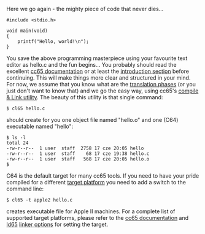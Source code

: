Here we go again - the mighty piece of code that never dies...

<pre>
#include <stdio.h>

void main(void)
{
	printf("Hello, world!\n");
}
</pre>

You save the above programming masterpiece using your favourite text editor as hello.c and the fun begins... You probably should read the excellent [http://cc65.github.com/doc cc65 documentation] or at least the [http://cc65.github.com/doc/intro.html introduction section] before continuing. This will make things more clear and structured in your mind. For now, we assume that you know what are the [http://cc65.github.io/doc/intro.html#ss1.3 translation phases] (or you just don't want to know that) and we go the easy way, using cc65's [http://cc65.github.com/doc/cl65.html compile & Link utility]. The beauty of this utility is that single command:

<pre>
$ cl65 hello.c
</pre>

should create for you one object file named "hello.o" and one (C64) executable named "hello":

<pre>
$ ls -l
total 24
-rw-r--r--  1 user  staff  2758 17 cze 20:05 hello
-rw-r--r--  1 user  staff    68 17 cze 19:38 hello.c
-rw-r--r--  1 user  staff   568 17 cze 20:05 hello.o
$
</pre>

C64 is the default target for many cc65 tools. If you need to have your pride compiled for a different [[Home#target-platforms|target platform]] you need to add a switch to the command line:

<pre>
$ cl65 -t apple2 hello.c
</pre>

creates executable file for Apple II machines. For a complete list of supported target platforms, please refer to the [http://cc65.github.com/doc cc65 documentation] and [http://cc65.github.com/doc/ld65.html ld65] [http://cc65.github.com/doc/ld65.html#ss2.2 linker options] for setting the target.